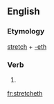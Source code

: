 ==English==

===Etymology===
[[stretch]] + [[-eth]]

===Verb===
{{en-verb form}}

# {{archaic third-person singular of|stretch}}

[[fr:stretcheth]]